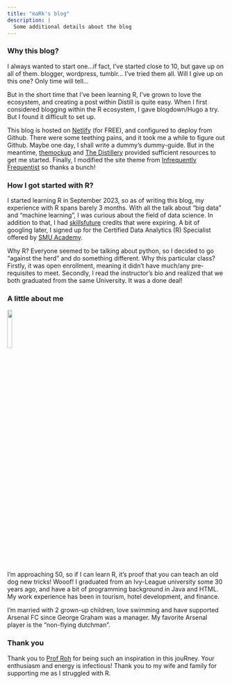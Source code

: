 ```yaml
---
title: "maRk's blog"
description: |
  Some additional details about the blog
---
```


### Why this blog?

I always wanted to start one...if fact, I've started close to 10, but gave up on all of them. blogger, wordpress, tumblr... I've tried them all. Will I give up on this one? Only time will tell...

But in the short time that I've been learning R, I've grown to love the ecosystem, and creating a post within Distill is quite easy. When I first considered blogging within the R ecosystem, I gave blogdown/Hugo a try. But I found it difficult to set up.

This blog is hosted on [Netlify](https://www.netlify.com/) (for FREE), and configured to deploy from Github. There were some teething pains, and it took me a while to figure out Github. Maybe one day, I shall write a dummy's dummy-guide. But in the meantime, [themockup](https://themockup.blog/posts/2020-08-01-building-a-blog-with-distill/) and [The Distillery](https://distillery.rbind.io/) provided sufficient resources to get me started. Finally, I modified the site theme from [Infrequently Frequentist](https://www.infreq.com/) so thanks a bunch!

### How I got started with R?

I started learning R in September 2023, so as of writing this blog, my experience with R spans barely 3 months. With all the talk about "big data" and "machine learning", I was curious about the field of data science. In addition to that, I had [skillsfuture](https://www.skillsfuture.gov.sg/) credits that were expiring. A bit of googling later, I signed up for the Certified Data Analytics (R) Specialist offered by [SMU Academy](https://academy.smu.edu.sg/certified-data-analytics-r-specialist-1911).

Why R? Everyone seemed to be talking about python, so I decided to go "against the herd" and do something different. Why this particular class? Firstly, it was open enrollment, meaning it didn't have much/any pre-requisites to meet. Secondly, I read the instructor's bio and realized that we both graduated from the same University. It was a done deal!

### A little about me

![](images/HANDSTAND.png){width="15%"}

I'm approaching 50, so if I can learn R, it's proof that you can teach an old dog new tricks! Wooof! I graduated from an Ivy-League university some 30 years ago, and have a bit of programming background in Java and HTML. My work experience has been in tourism, hotel development, and finance.

I'm married with 2 grown-up children, love swimming and have supported Arsenal FC since George Graham was a manager. My favorite Arsenal player is the "non-flying dutchman".

### Thank you

Thank you to [Prof Roh](https://www.talktoroh.com/) for being such an inspiration in this jouRney. Your enthusiasm and energy is infectious! Thank you to my wife and family for supporting me as I struggled with R.
